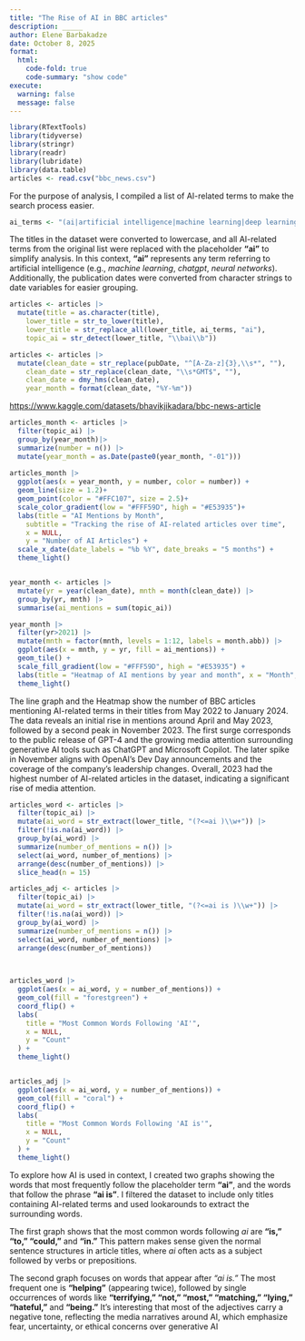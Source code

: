 ```yaml
---
title: "The Rise of AI in BBC articles"
description: _____
author: Elene Barbakadze
date: October 8, 2025
format: 
  html:
    code-fold: true
    code-summary: "show code"
execute: 
  warning: false
  message: false
---
```


```r
library(RTextTools) 
library(tidyverse)
library(stringr)
library(readr)
library(lubridate)
library(data.table)
articles <- read.csv("bbc_news.csv")
```

For the purpose of analysis, I compiled a list of AI-related terms to make the search process easier.

```r
ai_terms <- "(ai|artificial intelligence|machine learning|deep learning|neural network|chatgpt|openai|gpt[- ]?\\d|large language model|llm)"
```

The titles in the dataset were converted to lowercase, and all AI-related terms from the original list were replaced with the placeholder **"ai"** to simplify analysis. In this context, **"ai"** represents any term referring to artificial intelligence (e.g., *machine learning*, *chatgpt*, *neural networks*). Additionally, the publication dates were converted from character strings to date variables for easier grouping.

```r

articles <- articles |> 
  mutate(title = as.character(title),
    lower_title = str_to_lower(title),
    lower_title = str_replace_all(lower_title, ai_terms, "ai"),
    topic_ai = str_detect(lower_title, "\\bai\\b"))

articles <- articles |>
  mutate(clean_date = str_replace(pubDate, "^[A-Za-z]{3},\\s*", ""),
    clean_date = str_replace(clean_date, "\\s*GMT$", ""),
    clean_date = dmy_hms(clean_date),
    year_month = format(clean_date, "%Y-%m"))

```

[https://www.kaggle.com/datasets/bhavikjikadara/bbc-news-article](https://www.kaggle.com/datasets/bhavikjikadara/bbc-news-articles)

```r
articles_month <- articles |> 
  filter(topic_ai) |> 
  group_by(year_month)|> 
  summarize(number = n()) |> 
  mutate(year_month = as.Date(paste0(year_month, "-01")))
  
articles_month |> 
  ggplot(aes(x = year_month, y = number, color = number)) +
  geom_line(size = 1.2)+
  geom_point(color = "#FFC107", size = 2.5)+
  scale_color_gradient(low = "#FFF59D", high = "#E53935")+
  labs(title = "AI Mentions by Month",
    subtitle = "Tracking the rise of AI-related articles over time",
    x = NULL,
    y = "Number of AI Articles") +
  scale_x_date(date_labels = "%b %Y", date_breaks = "5 months") +
  theme_light()


year_month <- articles |>
  mutate(yr = year(clean_date), mnth = month(clean_date)) |>
  group_by(yr, mnth) |>
  summarise(ai_mentions = sum(topic_ai))

year_month |> 
  filter(yr>2021) |> 
  mutate(mnth = factor(mnth, levels = 1:12, labels = month.abb)) |> 
  ggplot(aes(x = mnth, y = yr, fill = ai_mentions)) +
  geom_tile() +
  scale_fill_gradient(low = "#FFF59D", high = "#E53935") +
  labs(title = "Heatmap of AI mentions by year and month", x = "Month", y = "Year", fill = "Count") +
  theme_light()

```

The line graph and the Heatmap show the number of BBC articles mentioning AI-related terms in their titles from May 2022 to January 2024. The data reveals an initial rise in mentions around April and May 2023, followed by a second peak in November 2023. The first surge corresponds to the public release of GPT-4 and the growing media attention surrounding generative AI tools such as ChatGPT and Microsoft Copilot. The later spike in November aligns with OpenAI’s Dev Day announcements and the coverage of the company’s leadership changes. Overall, 2023 had the highest number of AI-related articles in the dataset, indicating a significant rise of media attention.

```r
articles_word <- articles |>
  filter(topic_ai) |> 
  mutate(ai_word = str_extract(lower_title, "(?<=ai )\\w+")) |> 
  filter(!is.na(ai_word)) |> 
  group_by(ai_word) |> 
  summarize(number_of_mentions = n()) |> 
  select(ai_word, number_of_mentions) |> 
  arrange(desc(number_of_mentions)) |> 
  slice_head(n = 15)

articles_adj <- articles |>
  filter(topic_ai) |> 
  mutate(ai_word = str_extract(lower_title, "(?<=ai is )\\w+")) |> 
  filter(!is.na(ai_word)) |> 
  group_by(ai_word) |> 
  summarize(number_of_mentions = n()) |> 
  select(ai_word, number_of_mentions) |> 
  arrange(desc(number_of_mentions))

  
```

```r
articles_word |> 
  ggplot(aes(x = ai_word, y = number_of_mentions)) +
  geom_col(fill = "forestgreen") +
  coord_flip() +
  labs(
    title = "Most Common Words Following 'AI'",
    x = NULL,
    y = "Count"
  ) +
  theme_light()


articles_adj |> 
  ggplot(aes(x = ai_word, y = number_of_mentions)) +
  geom_col(fill = "coral") +
  coord_flip() +
  labs(
    title = "Most Common Words Following 'AI is'",
    x = NULL,
    y = "Count"
  ) +
  theme_light()

```

To explore how AI is used in context, I created two graphs showing the words that most frequently follow the placeholder term **"ai"**, and the words that follow the phrase **"ai is"**. I filtered the dataset to include only titles containing AI-related terms and used lookarounds to extract the surrounding words.

The first graph shows that the most common words following *ai* are **“is,” “to,” “could,”** and **“in.”** This pattern makes sense given the normal sentence structures in article titles, where *ai* often acts as a subject followed by verbs or prepositions.

The second graph focuses on words that appear after *“ai is.”* The most frequent one is **“helping”** (appearing twice), followed by single occurrences of words like **“terrifying,” “not,” “most,” “matching,” “lying,” “hateful,”** and **“being.”** It’s interesting that most of the adjectives carry a negative tone, reflecting the media narratives around AI, which emphasize fear, uncertainty, or ethical concerns over generative AI
